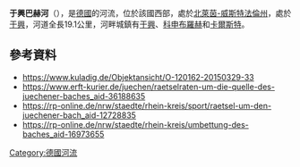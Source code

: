 {{Coord|51.22834|N|6.56131|E|display=title}}

'''于興巴赫河'''（{{lang-de|Jüchener Bach}}），是[[德國|德國]]的河流，位於該國西部，處於[[北萊茵-威斯特法倫州|北萊茵-威斯特法倫州]]，處於[[于興|于興]]，河道全長19.1公里，河畔城鎮有[[于興|于興]]、[[科申布羅赫|科申布羅赫]]和[[卡爾斯特|卡爾斯特]]。

==參考資料==
* https://www.kuladig.de/Objektansicht/O-120162-20150329-33
* https://www.erft-kurier.de/juechen/raetselraten-um-die-quelle-des-juechener-baches_aid-36188635
* https://rp-online.de/nrw/staedte/rhein-kreis/sport/raetsel-um-den-juechener-bach_aid-12728835
* https://rp-online.de/nrw/staedte/rhein-kreis/umbettung-des-baches_aid-16973655

{{Germany-geo-stub}}
[[Category:德國河流|Category:德國河流]]